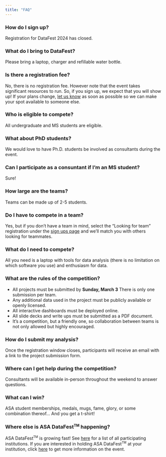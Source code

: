 ```yaml
---
title: "FAQ"
---
```


### How do I sign up?

Registration for DataFest 2024 has closed.

<!-- Registration **is open**! [Click here](/signup.html) to sign up. -->

### What do I bring to DataFest?

Please bring a laptop, charger and refillable water bottle.

### Is there a registration fee?

No, there is no registration fee. However note that the event takes significant resources to run. So, if you sign up, we expect that you will show up! If your plans change, [let us know](mailto:aaf29@duke.edu) as soon as possible so we can make your spot available to someone else.

 

### Who is eligible to compete?

All undergraduate and MS students are eligible. 

 

### What about PhD students?

We would love to have Ph.D. students be involved as consultants during the event.

 

### Can I participate as a consuntant if I'm an MS student?

Sure!

 

### How large are the teams?

Teams can be made up of 2-5 students. 

 

### Do I have to compete in a team?


Yes, but if you don't have a team in mind, select the "Looking for team" registration under the [sign ups page](/signups.html) and we'll match you with others looking for teammates.


### What do I need to compete?

All you need is a laptop with tools for data analysis (there is no limitation on which software you use) and enthusiasm for data.

 

### What are the rules of the competition?

- All projects must be submitted by **Sunday, March 3** There is only one submission per team.
- Any additional data used in the project must be publicly available or openly licensed.
- All interactive dashboards must be deployed online.
- All slide decks and write ups must be submitted as a PDF document.
- It's a competition, but a friendly one, so collaboration between teams is not only allowed but highly encouraged.

 

### How do I submit my analysis?

Once the registration window closes, participants will receive an email with a link to the project submission form.

 

### Where can I get help during the competition?

Consultants will be available in-person throughout the weekend to answer questions. 

 

### What can I win?

ASA student memberships, medals, mugs, fame, glory, or some combination thereof... And you get a t-shirt!


### Where else is ASA DataFest<sup><small>TM</small></sup> happening?

ASA DataFest<sup><small>TM</small></sup> is growing fast! See [here](https://ww2.amstat.org/education/datafest/participants.cfm) for a list of all participating institutions. If you are interested in holding ASA DataFest<sup><small>TM</small></sup> at your institution, click [here](https://ww2.amstat.org/education/datafest/hosting.cfm) to get more information on the event.